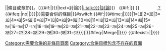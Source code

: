 <!--{{Mergefrom}} 開始-->{{Mbox
| name = Merge from
|type = move
|image=[[File:Mergefrom.svg|50px]]
|text= 建議将{{Pagelist|nspace=all|delim='''|{{{1|}}}|{{{2|}}}|{{{3|}}}|{{{4|}}}|{{{5|}}}|{{{6|}}}|{{{7|}}}|{{{8|}}}|{{{9|}}}|{{{10|}}}|{{{11|}}}|{{{12|}}}|{{{13|}}}|{{{14|}}}|{{{15|}}}|{{{16|}}}|{{{17|}}}|{{{18|}}}|{{{19|}}}|{{{20|}}}}}[[Wikipedia:合併|併入]]此{{#if:{{{sect|{{NAMESPACE}}}}}|{{{sect|頁面}}}|條目或章節}}。（{{#if:{{{reason|}}}|{{VfdMergeFromLink|{{{1|}}}|date={{{date|{{#time:Y/m/d|{{{time|}}}}}}}}|text=討論}}|[[{{{discuss|:{{NAMESPACE}} talk:{{PAGENAME}}}}}|討論]]}}）<!--
-->{{#if:{{{reason|}}}|<abbr title="理由：{{#invoke:String2|nowiki|{{{reason}}}}}" style="float: right;">？</abbr>}}
}}<!--{{Mergefrom}} 結束
-->{{#ifeq:{{{categories}}}|no||{{namespace||[[Category:{{#if:{{{time|}}}|自{{{date|{{#time:Y年n月|{{{time}}}}}}}}|}}需要合併的條目|{{#switch:{{#if:{{{time|}}}|{{#time:j|{{{time}}}}}}}|1=㏠|2=㏡|3=㏢|4=㏣|5=㏤|6=㏥|7=㏦|8=㏧|9=㏨|10=㏩|11=㏪|12=㏫|13=㏬|14=㏭|15=㏮|16=㏯|17=㏰|18=㏱|19=㏲|20=㏳|21=㏴|22=㏵|23=㏶|24=㏷|25=㏸|26=㏹|27=㏺|28=㏻|29=㏼|30=㏽|31=㏾}}{{PAGENAME}}]]<includeonly>|{{#ifeq:{{BASEPAGENAME}}|Merge||[[Category:需要合併的非條目頁面]]}}</includeonly>}}<!-- 合併目標不存在分類 
-->{{#ifexist:{{NAMESPACE}}:{{PAGENAME:{{{1|}}}}}||<includeonly>[[Category:合併目標包含不存在的頁面]]</includeonly>}}}}<noinclude>
{{模板文档|Template:Merge/doc}}
</noinclude>